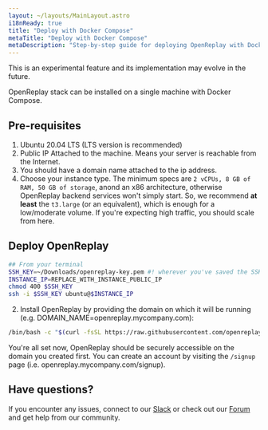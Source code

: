 ```yaml
---
layout: ~/layouts/MainLayout.astro
i18nReady: true
title: "Deploy with Docker Compose"
metaTitle: "Deploy with Docker Compose"
metaDescription: "Step-by-step guide for deploying OpenReplay with Docker Compose."
---
```


<Aside type="tip">
	This is an experimental feature and its implementation may evolve in the future.
</Aside>

OpenReplay stack can be installed on a single machine with Docker Compose. 

## Pre-requisites

1. Ubuntu 20.04 LTS (LTS version is recommended)
2. Public IP Attached to the machine. Means your server is reachable from the Internet.
3. You should have a domain name attached to the ip address.
4. Choose your instance type. The minimum specs are `2 vCPUs, 8 GB of RAM, 50 GB of storage`, anond an x86 architecture, otherwise OpenReplay backend services won't simply start. So, we recommend **at least** the `t3.large` (or an equivalent), which is enough for a low/moderate volume. If you're expecting high traffic, you should scale from here.

## Deploy OpenReplay

```bash
## From your terminal
SSH_KEY=~/Downloads/openreplay-key.pem #! wherever you've saved the SSH key
INSTANCE_IP=REPLACE_WITH_INSTANCE_PUBLIC_IP
chmod 400 $SSH_KEY
ssh -i $SSH_KEY ubuntu@$INSTANCE_IP
```

2. Install OpenReplay by providing the domain on which it will be running (e.g. DOMAIN_NAME=openreplay.mycompany.com):

```bash
/bin/bash -c "$(curl -fsSL https://raw.githubusercontent.com/openreplay/openreplay/main/scripts/docker-compose/docker-install.sh)"
```

You're all set now, OpenReplay should be securely accessible on the domain you created first. You can create an account by visiting the `/signup` page (i.e. openreplay.mycompany.com/signup).

## Have questions?

If you encounter any issues, connect to our [Slack](https://slack.openreplay.com) or check out our [Forum](https://forum.openreplay.com) and get help from our community.
